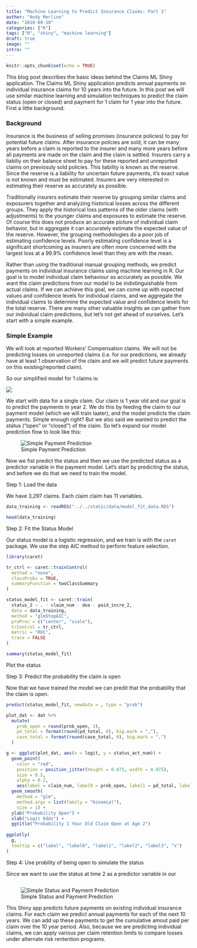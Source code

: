 ```yaml
---
title: "Machine Learning to Predict Insurance Claims: Part 1"
author: "Andy Merlino"
date: "2018-09-10"
categories: ["R"]
tags: ["R", "shiny", "machine learning"]
draft: true
image: ""
intro: ""
---
```


```r
knitr::opts_chunk$set(echo = TRUE)
```

This blog post describes the basic ideas behind the Claims ML Shiny application.  The Claims ML Shiny application predicts annual payments on individual insurance claims for 10 years into the future.  In this post we will use similar machine learning and simulation techniques to predict the claim status (open or closed) and payment for 1 claim for 1 year into the future.  First a little background: 

### Background

Insurance is the business of selling promises (insurance policies) to pay for potential future claims.  After insurance policies are sold, it can be many years before a claim is reported to the insurer and many more years before all payments are made on the claim and the claim is settled.  Insurers carry a liabiliy on their balance sheet to pay for these reported and unreported claims on previosuly sold policies.  This liability is known as the reserve.  Since the reserve is a liability for uncertain future payments, it's exact value is not known and must be estimated.  Insurers are very interested in estimating their reserve as accurately as possible.  

Traditionally insurers estimate their reserve by grouping similar claims and exposurers together and analyzing historical losses across the different groups.  They apply the historical loss patterns of the older claims (with adjustments) to the younger claims and exposures to estimate the reserve.  Of course this does not produce an accurate picture of individual claim behavior, but in aggregate it can accurately estimate the expected value of the reserve.  However, the grouping methodologies do a poor job of estimating confidence levels.  Poorly estimating confidence level is a significant shortcoming as insurers are often more concerned with the largest loss at a 99.9% confidence level than they are with the mean.

Rather than using the traditional manual grouping methods, we predict payments on individual insurance claims using machine learning in R.  Our goal is to model individual claim behaviour as accurately as possible.  We want the claim predictions from our model to be indistinguishable from actual claims.  If we can achieve this goal, we can come up with expected values and confidence levels for individual claims, and we aggregate the individual claims to determine the expected value and confidence levels for the total reserve.  There are many other valuable insights ae can gather from our individual claim predictions, but let's not get ahead of ourselves.  Let's start with a simple example.

### Simple Example

We will look at reported Workers' Compensation claims.  We will not be predicting losses on unreported claims (i.e. for our predictions, we already have at least 1 observation of the claim and we will predict future payments on this existing/reported claim). 

So our simplified model for 1 claims is:

![](http://res.cloudinary.com/dxqnb8xjb/image/upload/v1536411529/model_single_claim_01_bfudtp.png)

We start with data for a single claim.  Our claim is 1 year old and our goal is to predict the payments in year 2.  We do this by feeding the claim to our payment model (which we will train laater), and the model predicts the claim payments.  Simple enough right?  But we also said we wanted to predict the status ("open" or "closed") of the claim.  So let's expand our model prediction flow to look like this:

![Simple Payment Prediction]()

Now we fist predict the status and then we use the predicted status as a predictor variable in the payment model.  Let's start by predicting the status, and before we do that we need to train the model.

Step 1: Load the data

We have 3,297 claims.  Each claim claim has 11 variables.  

```r
data_training <- readRDS("../../static/data/model_fit_data.RDS")

head(data_training)
```

Step 2: Fit the Status Model

Our status model is a logistic regression, and we train is with the `caret` package.  We use the step AIC method to perform feature selection.

```r
library(caret)

tr_ctrl <- caret::trainControl(
  method = "none",
  classProbs = TRUE,
  summaryFunction = twoClassSummary
)

status_model_fit <- caret::train(
  status_2 ~ . - claim_num - doa - paid_incre_2,
  data = data_training,
  method = "glmStepAIC",
  preProc = c("center", "scale"),
  trControl = tr_ctrl,
  metric = "ROC",
  trace = FALSE
)

summary(status_model_fit)
```

Plot the status



Step 3: Predict the probability the claim is open

Now that we have trained the model we can predit that the probability that the claim is open.

```r

predict(status_model_fit, newdata = , type = "prob")
```

```r
plot_dat <- dat %>%
  mutate(
    prob_open = round(prob_open, 3),
    pd_total = format(round(pd_total, 0), big.mark = ","),
    case_total = format(round(case_total, 0), big.mark = ",")
  )

g <- ggplot(plot_dat, aes(x = logit, y = status_act_num)) +
  geom_point(
    color = "red", 
    position = position_jitter(height = 0.075, width = 0.075),
    size = 0.5,
    alpha = 0.2,
    aes(label = claim_num, label0 = prob_open, label1 = pd_total, label2 = case_total, label3 = status)) +
  geom_smooth(
    method = "glm", 
    method.args = list(family = "binomial"),
    size = 1) +
  ylab("Probability Open") +
  xlab("Logit Odds") +
  ggtitle("Probability 1 Year Old Claim Open at Age 2")
  
ggplotly(
  g,
  tooltip = c("label", "label0", "label1", "label2", "label3", "x")
)

```


Step 4: Use probility of being open to simulate the status

Since we want to use the status at time 2 as a predictor variable in our

```r

```

![Simple Status and Payment Prediction](https://res.cloudinary.com/dxqnb8xjb/image/upload/v1536410605/model_single_claim_1_b8ijjf.png)

This Shiny app predicts future payments on existing individual insurance claims.  For each claim we predict annual payments for each of the next 10 years.  We can add up these payments to get the cumulative amout paid per claim over the 10 year period.  Also, because we are predicting individual claims, we can apply various per claim retention limits to compare losses under alternate risk rentention programs.







